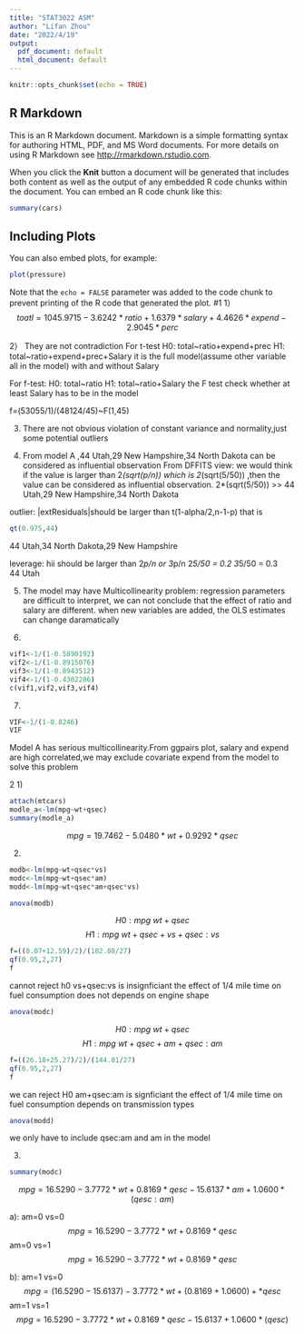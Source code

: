 ---
title: "STAT3022 ASM"
author: "Lifan Zhou"
date: "2022/4/19"
output:
  pdf_document: default
  html_document: default
---

```{r setup, include=FALSE}
knitr::opts_chunk$set(echo = TRUE)
```

## R Markdown

This is an R Markdown document. Markdown is a simple formatting syntax for authoring HTML, PDF, and MS Word documents. For more details on using R Markdown see <http://rmarkdown.rstudio.com>.

When you click the **Knit** button a document will be generated that includes both content as well as the output of any embedded R code chunks within the document. You can embed an R code chunk like this:

```{r cars}
summary(cars)
```

## Including Plots

You can also embed plots, for example:

```{r pressure, echo=FALSE}
plot(pressure)
```


Note that the `echo = FALSE` parameter was added to the code chunk to prevent printing of the R code that generated the plot.
#1
1）
$$toatl=1045.9715-3.6242*ratio + 1.6379*salary+4.4626*expend-2.9045*perc$$


2）
They are not contradiction
For t-test
H0: total~ratio+expend+prec
H1: total~ratio+expend+prec+Salary
it is the full model(assume other variable all in the model) with and without Salary

For f-test:
H0: total~ratio
H1: total~ratio+Salary
the F test check whether at least Salary has to be in the model
  
f=(53055/1)/(48124/45)~F(1,45)

3)
There are not obvious violation of constant variance and normality,just some potential outliers

4)
From model A ,44 Utah,29 New Hampshire,34 North Dakota can be considered as influential observation
From DFFITS view: we would think if the value is larger than 2*(sqrt(p/n)) 
which is 2*(sqrt(5/50)) ,then the value can be considered as influential observation.
2*(sqrt(5/50))   >> 44 Utah,29 New Hampshire,34 North Dakota


outlier:
|extResiduals|should be larger than t(1-alpha/2,n-1-p)
that is 
```{r}
qt(0.975,44) 
```
44 Utah,34 North Dakota,29 New Hampshire
 
 
leverage:
hii should be larger than  2*p/n 
or 3*p/n
2*5/50 = 0.2 
3*5/50 = 0.3  
44 Utah 


5)
The model may have Multicollinearity problem:
regression parameters  are difficult to interpret, we can not conclude that the effect of ratio and salary  are  different. when new variables are added, the OLS estimates can change daramatically

6)
```{r}
vif1<-1/(1-0.5890192)
vif2<-1/(1-0.8915076)
vif3<-1/(1-0.8943512)
vif4<-1/(1-0.4302286)
c(vif1,vif2,vif3,vif4)
```


7)
```{r}
VIF<-1/(1-0.8246)
VIF
```
Model A has serious multicollinearity.From ggpairs plot, salary and expend are high correlated,we may exclude covariate expend from the model to solve this problem  


2
1)
```{r}
attach(mtcars)
modle_a<-lm(mpg~wt+qsec)
summary(modle_a)
```
$$mpg=19.7462-5.0480*wt+0.9292*qsec$$

2)
```{r}
modb<-lm(mpg~wt+qsec*vs)
modc<-lm(mpg~wt+qsec*am)
modd<-lm(mpg~wt+qsec*am+qsec*vs)
```

```{r}
anova(modb)
```

$$H0:mpg~wt+qsec$$
$$H1:mpg~wt+qsec+vs+qsec:vs$$
```{r}
f=((0.07+12.59)/2)/(182.80/27)
qf(0.95,2,27)
f
```

cannot reject h0  vs+qsec:vs is insignficiant
the effect of 1/4 mile time on fuel consumption does not depends on engine shape 


```{r}
anova(modc)
```
$$H0:mpg~wt+qsec$$
$$H1:mpg~wt+qsec+am +qsec:am$$

```{r}
f=((26.18+25.27)/2)/(144.01/27)
qf(0.95,2,27)
f
```
we can reject H0  am+qsec:am is signficiant
the effect of 1/4 mile time on fuel consumption depends on transmission types 


```{r}
anova(modd)
```
we only have to include qsec:am and am in the model 


3)
```{r}
summary(modc)
```

$$mpg=16.5290-3.7772*wt+0.8169*qesc-15.6137*am+1.0600 *(qesc:am)$$

a):
am=0 vs=0  $$mpg=16.5290-3.7772*wt+0.8169*qesc$$
am=0 vs=1  $$mpg=16.5290-3.7772*wt+0.8169*qesc$$

b):
am=1 vs=0  $$mpg=(16.5290-15.6137)-3.7772*wt+(0.8169+1.0600)+*qesc$$
am=1 vs=1  $$mpg=16.5290-3.7772*wt+0.8169*qesc-15.6137+1.0600 *(qesc)$$



